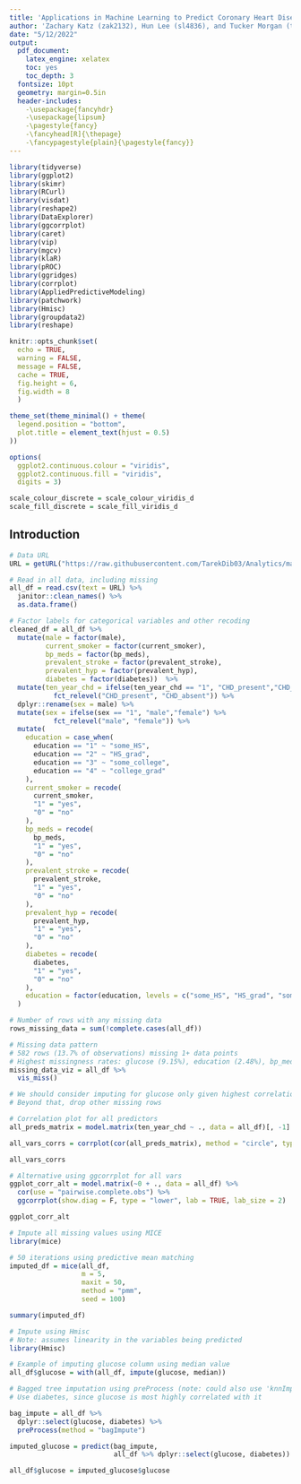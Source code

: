 ```yaml
---
title: 'Applications in Machine Learning to Predict Coronary Heart Disease'
author: 'Zachary Katz (zak2132), Hun Lee (sl4836), and Tucker Morgan (tlm2152)'
date: "5/12/2022"
output: 
  pdf_document:
    latex_engine: xelatex
    toc: yes
    toc_depth: 3
  fontsize: 10pt
  geometry: margin=0.5in
  header-includes:
    -\usepackage{fancyhdr}
    -\usepackage{lipsum}
    -\pagestyle{fancy}
    -\fancyhead[R]{\thepage}
    -\fancypagestyle{plain}{\pagestyle{fancy}}
---
```


```r
library(tidyverse)
library(ggplot2)
library(skimr)
library(RCurl)
library(visdat)
library(reshape2)
library(DataExplorer)
library(ggcorrplot)
library(caret)
library(vip)
library(mgcv)
library(klaR)
library(pROC)
library(ggridges)
library(corrplot)
library(AppliedPredictiveModeling)
library(patchwork)
library(Hmisc)
library(groupdata2)
library(reshape)

knitr::opts_chunk$set(
  echo = TRUE,
  warning = FALSE,
  message = FALSE,
  cache = TRUE,
  fig.height = 6,
  fig.width = 8
  )

theme_set(theme_minimal() + theme(
  legend.position = "bottom",
  plot.title = element_text(hjust = 0.5)
))

options(
  ggplot2.continuous.colour = "viridis",
  ggplot2.continuous.fill = "viridis",
  digits = 3)

scale_colour_discrete = scale_colour_viridis_d
scale_fill_discrete = scale_fill_viridis_d

```

## Introduction

```r
# Data URL
URL = getURL("https://raw.githubusercontent.com/TarekDib03/Analytics/master/Week3%20-%20Logistic%20Regression/Data/framingham.csv")

# Read in all data, including missing
all_df = read.csv(text = URL) %>% 
  janitor::clean_names() %>% 
  as.data.frame()

# Factor labels for categorical variables and other recoding
cleaned_df = all_df %>% 
  mutate(male = factor(male),
         current_smoker = factor(current_smoker),
         bp_meds = factor(bp_meds),
         prevalent_stroke = factor(prevalent_stroke),
         prevalent_hyp = factor(prevalent_hyp),
         diabetes = factor(diabetes))  %>%
  mutate(ten_year_chd = ifelse(ten_year_chd == "1", "CHD_present","CHD_absent") %>%
           fct_relevel("CHD_present", "CHD_absent")) %>%
  dplyr::rename(sex = male) %>%
  mutate(sex = ifelse(sex == "1", "male","female") %>%
           fct_relevel("male", "female")) %>% 
  mutate(
    education = case_when(
      education == "1" ~ "some_HS",
      education == "2" ~ "HS_grad",
      education == "3" ~ "some_college",
      education == "4" ~ "college_grad"
    ),
    current_smoker = recode(
      current_smoker,
      "1" = "yes",
      "0" = "no"
    ),
    bp_meds = recode(
      bp_meds,
      "1" = "yes",
      "0" = "no"
    ),
    prevalent_stroke = recode(
      prevalent_stroke,
      "1" = "yes",
      "0" = "no"
    ),
    prevalent_hyp = recode(
      prevalent_hyp,
      "1" = "yes",
      "0" = "no"
    ),
    diabetes = recode(
      diabetes,
      "1" = "yes",
      "0" = "no"
    ),
    education = factor(education, levels = c("some_HS", "HS_grad", "some_college", "college_grad"))
  )
```

```r

# Number of rows with any missing data
rows_missing_data = sum(!complete.cases(all_df))

# Missing data pattern
# 582 rows (13.7% of observations) missing 1+ data points
# Highest missingness rates: glucose (9.15%), education (2.48%), bp_meds (1.25%), tot_chol (1.18%)
missing_data_viz = all_df %>% 
  vis_miss()
```

```r
# We should consider imputing for glucose only given highest correlation of these 4 missing variables with ten_year_chd, as well as much higher missingness rate
# Beyond that, drop other missing rows

# Correlation plot for all predictors
all_preds_matrix = model.matrix(ten_year_chd ~ ., data = all_df)[, -1]

all_vars_corrs = corrplot(cor(all_preds_matrix), method = "circle", type = "full")

all_vars_corrs

# Alternative using ggcorrplot for all vars
ggplot_corr_alt = model.matrix(~0 + ., data = all_df) %>%
  cor(use = "pairwise.complete.obs") %>% 
  ggcorrplot(show.diag = F, type = "lower", lab = TRUE, lab_size = 2)

ggplot_corr_alt
```

```r
# Impute all missing values using MICE
library(mice)

# 50 iterations using predictive mean matching
imputed_df = mice(all_df, 
                  m = 5,
                  maxit = 50,
                  method = "pmm",
                  seed = 100)

summary(imputed_df)
```

```r
# Impute using Hmisc
# Note: assumes linearity in the variables being predicted
library(Hmisc)

# Example of imputing glucose column using median value
all_df$glucose = with(all_df, impute(glucose, median))
```

```r
# Bagged tree imputation using preProcess (note: could also use 'knnImpute' for method)
# Use diabetes, since glucose is most highly correlated with it

bag_impute = all_df %>% 
  dplyr::select(glucose, diabetes) %>% 
  preProcess(method = "bagImpute")

imputed_glucose = predict(bag_impute, 
                          all_df %>% dplyr::select(glucose, diabetes))

all_df$glucose = imputed_glucose$glucose
```
